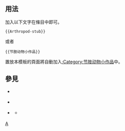 <includeonly><!-- 在這裡加入模板的保護標識 --></includeonly><noinclude>{{template doc page viewed directly}}</noinclude>
<!-- 在本行下編輯模板說明 -->

== 用法 ==
加入以下文字在條目中即可。
<pre>{{Arthropod-stub}}</pre>
或者
<pre>{{节肢动物小作品}}</pre>
置放本模板的頁面將自動加入[[:Category:节肢动物小作品]]中。
== 參見 ==
* {{tl|Insect-stub}} {{tl|昆虫小作品}}
* {{tl|Spider-stub}} {{tl|蜘蛛小作品}}
* {{tl|Decapod-stub}} {{tl|十足目小作品}}
** {{tl|Crab-stub}} {{tl|螃蟹小作品}}

<includeonly>
[[Category:動物小作品模板|A]]
</includeonly>